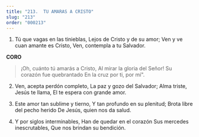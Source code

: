 ```yaml
---
title: "213.  TU AMARAS A CRISTO"
slug: "213"
order: "000213"
---
```


1. Tú que vagas en las tinieblas, Lejos de Cristo y de su amor; Ven y ve cuan amante es Cristo, Ven, contempla a tu Salvador.

**CORO** 
> ¡Oh, cuánto tú amarás a Cristo, Al mirar la gloria del Señor!
Su corazón fue quebrantado En la cruz por ti, por mí".

2. Ven, acepta perdón completo, La paz y gozo del Salvador; Alma triste, Jesús te llama,
El te espera con grande amor.

3. Este amor tan sublime y tierno, Y tan profundo en su plenitud; Brota libre del pecho herido
De Jesús, quien nos da salud.

4. Y por siglos interminables, Han de quedar en el corazón Sus mercedes inescrutables, Que nos brindan su bendición.
